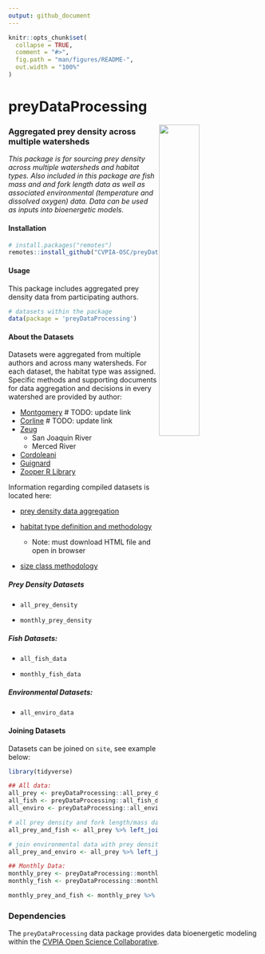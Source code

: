 ```yaml
---
output: github_document
---
```


<!-- README.md is generated from README.Rmd. Please edit that file -->

```r
knitr::opts_chunk$set(
  collapse = TRUE,
  comment = "#>",
  fig.path = "man/figures/README-",
  out.width = "100%"
)
```

# preyDataProcessing

<img src="man/figures/cvpia_logo.jpg" align="right" width="40%"/>

### Aggregated prey density across multiple watersheds

*This package is for sourcing prey density across multiple watersheds and habitat types. Also included in this package are fish mass and and fork length data as well as associated environmental (temperature and dissolved oxygen) data. Data can be used as inputs into bioenergetic models.*

#### Installation

``` r
# install.packages("remotes")
remotes::install_github("CVPIA-OSC/preyDataProcessing")
```

#### Usage

This package includes aggregated prey density data from participating authors.

``` r
# datasets within the package
data(package = 'preyDataProcessing')
```

#### About the Datasets

Datasets were aggregated from multiple authors and across many watersheds. For each dataset, the habitat type was assigned. Specific methods and supporting documents for data aggregation and decisions in every watershed are provided by author:

-   [Montgomery](https://github.com/CVPIA-OSC/preyDataProcessing/blob/for_review/vignettes/montgomery_data.md) \# TODO: update link
-   [Corline](https://github.com/CVPIA-OSC/preyDataProcessing/blob/for_review/vignettes/corline_data.md) \# TODO: update link
-   [Zeug](https://github.com/CVPIA-OSC/preyDataProcessing/blob/for_review/vignettes/zeug_data.md)
    -   San Joaquin River
    -   Merced River
-   [Cordoleani](https://github.com/CVPIA-OSC/preyDataProcessing/blob/for_review/vignettes/cordoleani_data.md)
-   [Guignard](https://github.com/CVPIA-OSC/preyDataProcessing/blob/for_review/vignettes/guignard_data.md)
-   [Zooper R Library](https://github.com/CVPIA-OSC/preyDataProcessing/blob/for_review/vignettes/zooper_data.md)

Information regarding compiled datasets is located here:

-   [prey density data aggregation](https://github.com/CVPIA-OSC/preyDataProcessing/blob/for_review/vignettes/combine_data_and_eda.md)

-   [habitat type definition and methodology](https://github.com/CVPIA-OSC/preyDataProcessing/blob/for_review/vignettes/habitat_type_eda.html)

    -   Note: must download HTML file and open in browser

-   [size class methodology](https://github.com/CVPIA-OSC/preyDataProcessing/blob/for_review/vignettes/size_class_methodolgy.md)

##### Prey Density Datasets

-   `all_prey_density`

-   `monthly_prey_density`

##### Fish Datasets:

-   `all_fish_data`

-   `monthly_fish_data`

##### Environmental Datasets:

-   `all_enviro_data`

#### Joining Datasets

Datasets can be joined on `site`, see example below:

```r
library(tidyverse)

## All data: 
all_prey <- preyDataProcessing::all_prey_density 
all_fish <- preyDataProcessing::all_fish_data
all_enviro <- preyDataProcessing::all_enviro_data 

# all prey density and fork length/mass data
all_prey_and_fish <- all_prey %>% left_join(all_fish) 

# join environmental data with prey density:
all_prey_and_enviro <- all_prey %>% left_join(all_enviro) 

## Monthly Data:
monthly_prey <- preyDataProcessing::monthly_prey_density
monthly_fish <- preyDataProcessing::monthly_fish_data

monthly_prey_and_fish <- monthly_prey %>% left_join(monthly_fish) 
```

### Dependencies

The `preyDataProcessing` data package provides data bioenergetic modeling within the [CVPIA Open Science Collaborative](https://github.com/CVPIA-OSC).

